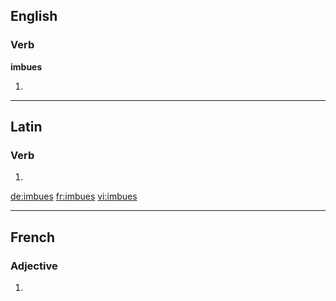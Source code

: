 ==English==

===Verb===
'''imbues'''

# {{third-person singular of|imbue}}

----

==Latin==

===Verb===
{{la-verb-form|imbuēs}}

# {{conjugation of|imbuo|imbuō|2|s|fut|act|ind|lang=la}}


[[de:imbues]]
[[fr:imbues]]
[[vi:imbues]]

----
==French==

===Adjective===
{{fr-adj-form}} {{f|p}}

# {{form of|feminine plural|[[imbu]]|lang=fr}}
{{rfc-auto}}